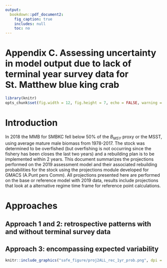 ```yaml
---
output:
  bookdown::pdf_document2:
    fig_caption: true
    includes: null
    toc: no
---
```

# Appendix C. Assessing uncertainty in model output due to lack of terminal year survey data for St. Matthew blue king crab {-}

\pagenumbering{gobble}

```r
library(knitr)
opts_chunk$set(fig.width = 12, fig.height = 7, echo = FALSE, warning = FALSE, message = FALSE,  dpi=300)
```

# Introduction{-}
In 2018 the MMB for SMBKC fell below 50% of the $B_{MSY}$ proxy or the MSST, using average mature male biomass from 1978-2017. The stock was determined to be overfished (but overfishing is not occurring since the fishery has been closes the last two years) and a rebuilding plan is to be implemented within 2 years. This document summarizes the projections performed on the 2019 assessment model and their associated rebuilding probabilities for the stock using the projections module developed for GMACS (A.Punt pers Comm). 
All projections presented here are performed on the base or reference model with 2019 data, results include projections that look at a alternative regime time frame for reference point calculations.


# Approaches {-}


## Approach 1 and 2: retrospective patterns with and without terminal survey data {-}

## Approach 3: encompassing expected variability {-}

```r
knitr::include_graphics("safe_figure/proj2ALL_rec_1yr_prob.png", dpi = 125)
```
